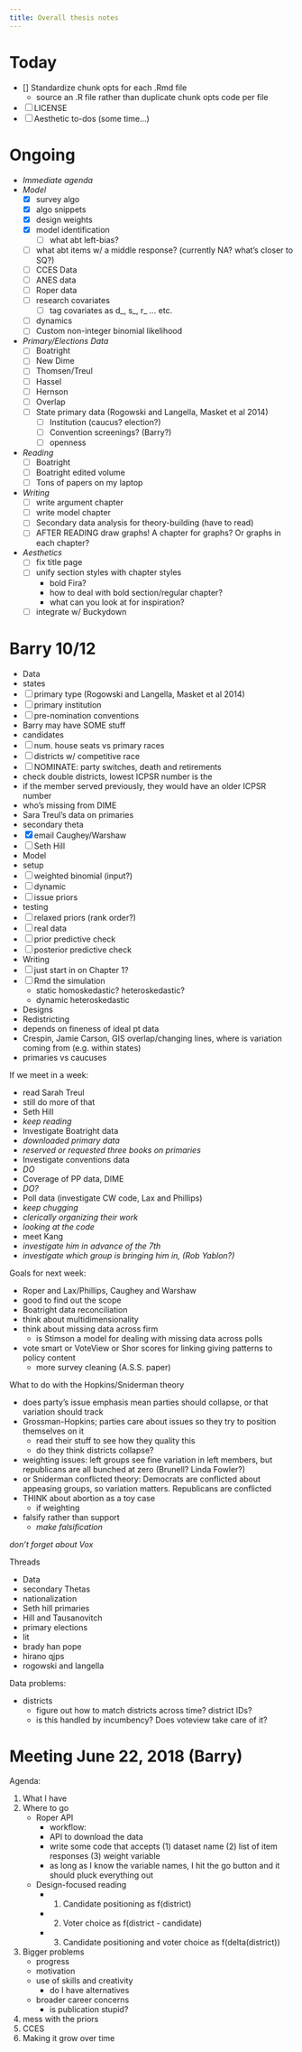 ```yaml
---
title: Overall thesis notes
---
```


# Today

- [] Standardize chunk opts for each .Rmd file
  - source an .R file rather than duplicate chunk opts code per file
- [ ] LICENSE
- [ ] Aesthetic to-dos (some time...)



# Ongoing

- *Immediate agenda*
- *Model*
  - [x] survey algo
  - [x] algo snippets
  - [x] design weights
  - [x] model identification
    - [ ] what abt left-bias?
  - [ ] what abt items w/ a middle response? (currently NA? what's closer to SQ?)
  - [ ] CCES Data
  - [ ] ANES data
  - [ ] Roper data
  - [ ] research covariates
    - [ ] tag covariates as d_, s_, r_ ... etc.
  - [ ] dynamics
  - [ ] Custom non-integer binomial likelihood
- *Primary/Elections Data*
  - [ ] Boatright
  - [ ] New Dime
  - [ ] Thomsen/Treul
  - [ ] Hassel
  - [ ] Hernson
  - [ ] Overlap
  - [ ] State primary data (Rogowski and Langella, Masket et al 2014)
    - [ ] Institution (caucus? election?)
    - [ ] Convention screenings? (Barry?)
    - [ ] openness
- *Reading*
  - [ ] Boatright
  - [ ] Boatright edited volume
  - [ ] Tons of papers on my laptop
- *Writing*
  - [ ] write argument chapter
  - [ ] write model chapter
  - [ ] Secondary data analysis for theory-building (have to read)
  - [ ] AFTER READING draw graphs! A chapter for graphs? Or graphs in each chapter?
- *Aesthetics*
  - [ ] fix title page
  - [ ] unify section styles with chapter styles
    - bold Fira?
    - how to deal with bold section/regular chapter?
    - what can you look at for inspiration?
  - [ ] integrate w/ Buckydown



# Barry 10/12

- Data
 + states
  * [ ] primary type (Rogowski and Langella, Masket et al 2014)
  * [ ] primary institution
  * [ ] pre-nomination conventions
   - Barry may have SOME stuff
 + candidates
  * [ ] num. house seats vs primary races
  * [ ] districts w/ competitive race
  * [ ] NOMINATE: party switches, death and retirements
   - check double districts, lowest ICPSR number is the 
   - if the member served previously, they would have an older ICPSR number
   - who's missing from DIME
   - Sara Treul's data on primaries
 + secondary theta
  * [x] email Caughey/Warshaw
  * [ ] Seth Hill
- Model
 + setup
  * [ ] weighted binomial (input?)
  * [ ] dynamic
  * [ ] issue priors
 + testing
  * [ ] relaxed priors (rank order?)
  * [ ] real data
  * [ ] prior predictive check
  * [ ] posterior predictive check
- Writing
 + [ ] just start in on Chapter 1?
 + [ ] Rmd the simulation
   + static homoskedastic? heteroskedastic?
   + dynamic heteroskedastic
- Designs
 + Redistricting
  * depends on fineness of ideal pt data
  * Crespin, Jamie Carson, GIS overlap/changing lines, where is variation coming from (e.g. within states)
 + primaries vs caucuses


If we meet in a week: 

- read Sarah Treul
 + still do more of that
- Seth Hill
 + *keep reading*
- Investigate Boatright data
 + *downloaded primary data*
 + *reserved or requested three books on primaries*
- Investigate conventions data
 + *DO*
- Coverage of PP data, DIME
 + *DO?*
- Poll data (investigate CW code, Lax and Phillips)
 + *keep chugging*
 + *clerically organizing their work*
 + *looking at the code*
- meet Kang
 + *investigate him in advance of the 7th*
 + *investigate which group is bringing him in, (Rob Yablon?)*


Goals for next week:

- Roper and Lax/Phillips, Caughey and Warshaw
 + good to find out the scope
- Boatright data reconciliation
- think about multidimensionality
- think about missing data across firm
  + is Stimson a model for dealing with missing data across polls
- vote smart or VoteView or Shor scores for linking giving patterns to policy content
  + more survey cleaning (A.S.S. paper)


What to do with the Hopkins/Sniderman theory

- does party's issue emphasis mean parties should collapse, or that variation should track
- Grossman-Hopkins; parties care about issues so they try to position themselves on it
  + read their stuff to see how they quality this
  + do they think districts collapse?
- weighting issues: left groups see fine variation in left members, but republicans are all bunched at zero (Brunell? Linda Fowler?)
- or Sniderman conflicted theory: Democrats are conflicted about appeasing groups, so variation matters. Republicans are conflicted
- THINK about abortion as a toy case
  + if weighting
- falsify rather than support
  + *make falsification*


*don't forget about Vox*




Threads

- Data
 + secondary Thetas
  * nationalization
  * Seth hill primaries
  * Hill and Tausanovitch
 + primary elections
- lit
 + brady han pope
 + hirano qjps
 + rogowski and langella


Data problems:

- districts
  + figure out how to match districts across time? district IDs?
  + is this handled by incumbency? Does voteview take care of it?



# Meeting June 22, 2018 (Barry)

Agenda:

1. What I have
2. Where to go
    - Roper API
      + workflow: 
      + API to download the data
      + write some code that accepts (1) dataset name (2) list of item responses (3) weight variable
      + as long as I know the variable names, I hit the go button and it should pluck everything out 
    - Design-focused reading
      + (1) Candidate positioning as f(district)
      + (2) Voter choice as f(district - candidate)
      + (3) Candidate positioning and voter choice as f(delta(district))
3. Bigger problems
    - progress
    - motivation
    - use of skills and creativity
      + do I have alternatives
    - broader career concerns
      + is publication stupid?


1. mess with the priors
2. CCES 
3. Making it grow over time






